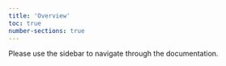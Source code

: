 ```yaml
---
title: 'Overview'
toc: true
number-sections: true
---
```


Please use the sidebar to navigate through the documentation.
